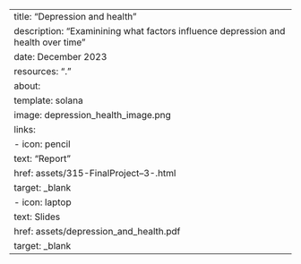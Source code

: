 ---
title: "Depression and health"
description: "Examinining what factors influence depression and health over time"
date: December 2023
resources: "."
about:
  template: solana
  image: depression_health_image.png
  links:
    - icon: pencil
      text: "Report"
      href: assets/315-FinalProject--3-.html
      target: _blank
    - icon: laptop
      text: Slides
      href: assets/depression_and_health.pdf
      target: _blank
---